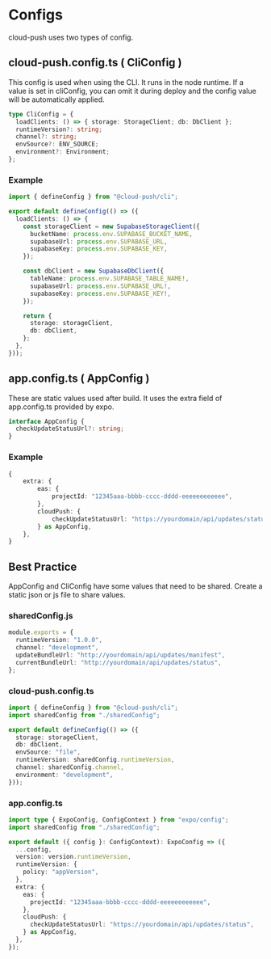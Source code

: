 # Configs

cloud-push uses two types of config.

## cloud-push.config.ts ( CliConfig )

This config is used when using the CLI. It runs in the node runtime.
If a value is set in cliConfig, you can omit it during deploy and the config value will be automatically applied.

```ts
type CliConfig = {
  loadClients: () => { storage: StorageClient; db: DbClient };
  runtimeVersion?: string;
  channel?: string;
  envSource?: ENV_SOURCE;
  environment?: Environment;
};
```

### Example

```ts
import { defineConfig } from "@cloud-push/cli";

export default defineConfig(() => ({
  loadClients: () => {
    const storageClient = new SupabaseStorageClient({
      bucketName: process.env.SUPABASE_BUCKET_NAME,
      supabaseUrl: process.env.SUPABASE_URL,
      supabaseKey: process.env.SUPABASE_KEY,
    });

    const dbClient = new SupabaseDbClient({
      tableName: process.env.SUPABASE_TABLE_NAME!,
      supabaseUrl: process.env.SUPABASE_URL!,
      supabaseKey: process.env.SUPABASE_KEY!,
    });

    return {
      storage: storageClient,
      db: dbClient,
    };
  },
}));
```

## app.config.ts ( AppConfig )

These are static values used after build.
It uses the extra field of app.config.ts provided by expo.

```ts
interface AppConfig {
  checkUpdateStatusUrl?: string;
}
```

### Example

```ts
{
	extra: {
		eas: {
			projectId: "12345aaa-bbbb-cccc-dddd-eeeeeeeeeeee",
		},
		cloudPush: {
			checkUpdateStatusUrl: "https://yourdomain/api/updates/status",
		} as AppConfig,
	},
}
```

## Best Practice

AppConfig and CliConfig have some values that need to be shared. Create a static json or js file to share values.

### sharedConfig.js

```ts
module.exports = {
  runtimeVersion: "1.0.0",
  channel: "development",
  updateBundleUrl: "http://yourdomain/api/updates/manifest",
  currentBundleUrl: "http://yourdomain/api/updates/status",
};
```

### cloud-push.config.ts

```ts
import { defineConfig } from "@cloud-push/cli";
import sharedConfig from "./sharedConfig";

export default defineConfig(() => ({
  storage: storageClient,
  db: dbClient,
  envSource: "file",
  runtimeVersion: sharedConfig.runtimeVersion,
  channel: sharedConfig.channel,
  environment: "development",
}));
```

### app.config.ts

```ts
import type { ExpoConfig, ConfigContext } from "expo/config";
import sharedConfig from "./sharedConfig";

export default ({ config }: ConfigContext): ExpoConfig => ({
  ...config,
  version: version.runtimeVersion,
  runtimeVersion: {
    policy: "appVersion",
  },
  extra: {
    eas: {
      projectId: "12345aaa-bbbb-cccc-dddd-eeeeeeeeeeee",
    },
    cloudPush: {
      checkUpdateStatusUrl: "https://yourdomain/api/updates/status",
    } as AppConfig,
  },
});
```
